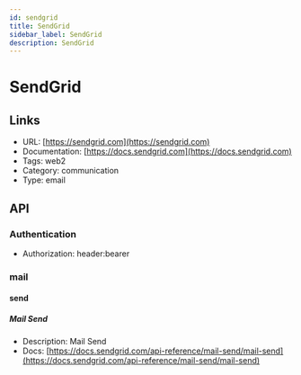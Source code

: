 ```yaml
---
id: sendgrid
title: SendGrid
sidebar_label: SendGrid
description: SendGrid
---
```


# SendGrid

## Links

* URL: [https://sendgrid.com](https://sendgrid.com)
* Documentation: [https://docs.sendgrid.com](https://docs.sendgrid.com)
* Tags: web2
* Category: communication
* Type: email

## API

### Authentication

* Authorization: header:bearer

### mail

#### send

##### Mail Send

* Description: Mail Send
* Docs: [https://docs.sendgrid.com/api-reference/mail-send/mail-send](https://docs.sendgrid.com/api-reference/mail-send/mail-send)
